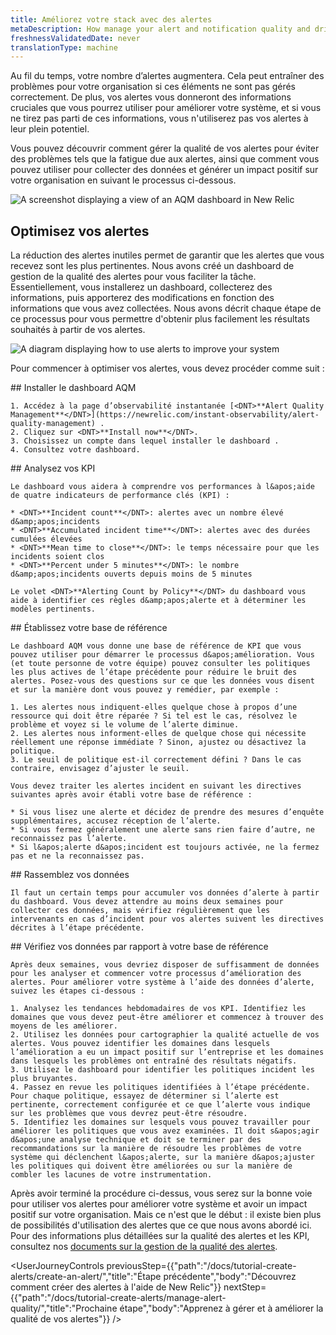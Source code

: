```yaml
---
title: Améliorez votre stack avec des alertes
metaDescription: How manage your alert and notification quality and drive positive impact for your organization
freshnessValidatedDate: never
translationType: machine
---
```


Au fil du temps, votre nombre d’alertes augmentera. Cela peut entraîner des problèmes pour votre organisation si ces éléments ne sont pas gérés correctement. De plus, vos alertes vous donneront des informations cruciales que vous pourrez utiliser pour améliorer votre système, et si vous ne tirez pas parti de ces informations, vous n&apos;utiliserez pas vos alertes à leur plein potentiel.

Vous pouvez découvrir comment gérer la qualité de vos alertes pour éviter des problèmes tels que la fatigue due aux alertes, ainsi que comment vous pouvez utiliser <InlinePopover type="alerts" />pour collecter des données et générer un impact positif sur votre organisation en suivant le processus ci-dessous.

<img title="AQM dashboard" alt="A screenshot displaying a view of an AQM dashboard in New Relic" src="/images/alerts_screenshot-crop_AQM-dash.webp" />

## Optimisez vos alertes

La réduction des alertes inutiles permet de garantir que les alertes que vous recevez sont les plus pertinentes. Nous avons créé un dashboard de gestion de la qualité des alertes pour vous faciliter la tâche. Essentiellement, vous installerez un dashboard, collecterez des informations, puis apporterez des modifications en fonction des informations que vous avez collectées. Nous avons décrit chaque étape de ce processus pour vous permettre d&apos;obtenir plus facilement les résultats souhaités à partir de vos alertes.

<img title="Alert improvement flow" alt="A diagram displaying how to use alerts to improve your system" src="/images/alerts_diagram_AQM-flow.webp" />

Pour commencer à optimiser vos alertes, vous devez procéder comme suit :

<Steps>
  <Step>
    ## Installer le dashboard AQM

    1. Accédez à la page d’observabilité instantanée [<DNT>**Alert Quality Management**</DNT>](https://newrelic.com/instant-observability/alert-quality-management) .
    2. Cliquez sur <DNT>**Install now**</DNT>.
    3. Choisissez un compte dans lequel installer le dashboard .
    4. Consultez votre dashboard.
  </Step>

  <Step>
    ## Analysez vos KPI

    Le dashboard vous aidera à comprendre vos performances à l&apos;aide de quatre indicateurs de performance clés (KPI) :

    * <DNT>**Incident count**</DNT>: alertes avec un nombre élevé d&amp;apos;incidents
    * <DNT>**Accumulated incident time**</DNT>: alertes avec des durées cumulées élevées
    * <DNT>**Mean time to close**</DNT>: le temps nécessaire pour que les incidents soient clos
    * <DNT>**Percent under 5 minutes**</DNT>: le nombre d&amp;apos;incidents ouverts depuis moins de 5 minutes

    Le volet <DNT>**Alerting Count by Policy**</DNT> du dashboard vous aide à identifier ces règles d&amp;apos;alerte et à déterminer les modèles pertinents.
  </Step>

  <Step>
    ## Établissez votre base de référence

    Le dashboard AQM vous donne une base de référence de KPI que vous pouvez utiliser pour démarrer le processus d&apos;amélioration. Vous (et toute personne de votre équipe) pouvez consulter les politiques les plus actives de l’étape précédente pour réduire le bruit des alertes. Posez-vous des questions sur ce que les données vous disent et sur la manière dont vous pouvez y remédier, par exemple :

    1. Les alertes nous indiquent-elles quelque chose à propos d’une ressource qui doit être réparée ? Si tel est le cas, résolvez le problème et voyez si le volume de l’alerte diminue.
    2. Les alertes nous informent-elles de quelque chose qui nécessite réellement une réponse immédiate ? Sinon, ajustez ou désactivez la politique.
    3. Le seuil de politique est-il correctement défini ? Dans le cas contraire, envisagez d’ajuster le seuil.

    Vous devez traiter les alertes incident en suivant les directives suivantes après avoir établi votre base de référence :

    * Si vous lisez une alerte et décidez de prendre des mesures d’enquête supplémentaires, accusez réception de l’alerte.
    * Si vous fermez généralement une alerte sans rien faire d’autre, ne reconnaissez pas l’alerte.
    * Si l&apos;alerte d&apos;incident est toujours activée, ne la fermez pas et ne la reconnaissez pas.
  </Step>

  <Step>
    ## Rassemblez vos données

    Il faut un certain temps pour accumuler vos données d’alerte à partir du dashboard. Vous devez attendre au moins deux semaines pour collecter ces données, mais vérifiez régulièrement que les intervenants en cas d’incident pour vos alertes suivent les directives décrites à l’étape précédente.
  </Step>

  <Step>
    ## Vérifiez vos données par rapport à votre base de référence

    Après deux semaines, vous devriez disposer de suffisamment de données pour les analyser et commencer votre processus d’amélioration des alertes. Pour améliorer votre système à l’aide des données d’alerte, suivez les étapes ci-dessous :

    1. Analysez les tendances hebdomadaires de vos KPI. Identifiez les domaines que vous devez peut-être améliorer et commencez à trouver des moyens de les améliorer.
    2. Utilisez les données pour cartographier la qualité actuelle de vos alertes. Vous pouvez identifier les domaines dans lesquels l’amélioration a eu un impact positif sur l’entreprise et les domaines dans lesquels les problèmes ont entraîné des résultats négatifs.
    3. Utilisez le dashboard pour identifier les politiques incident les plus bruyantes.
    4. Passez en revue les politiques identifiées à l’étape précédente. Pour chaque politique, essayez de déterminer si l’alerte est pertinente, correctement configurée et ce que l’alerte vous indique sur les problèmes que vous devrez peut-être résoudre.
    5. Identifiez les domaines sur lesquels vous pouvez travailler pour améliorer les politiques que vous avez examinées. Il doit s&apos;agir d&apos;une analyse technique et doit se terminer par des recommandations sur la manière de résoudre les problèmes de votre système qui déclenchent l&apos;alerte, sur la manière d&apos;ajuster les politiques qui doivent être améliorées ou sur la manière de combler les lacunes de votre instrumentation.
  </Step>
</Steps>

Après avoir terminé la procédure ci-dessus, vous serez sur la bonne voie pour utiliser vos alertes pour améliorer votre système et avoir un impact positif sur votre organisation. Mais ce n&apos;est que le début : il existe bien plus de possibilités d&apos;utilisation des alertes que ce que nous avons abordé ici. Pour des informations plus détaillées sur la qualité des alertes et les KPI, consultez nos [documents sur la gestion de la qualité des alertes](/docs/new-relic-solutions/observability-maturity/uptime-performance-reliability/alert-quality-management-guide/#perform-enablement-one).

<UserJourneyControls previousStep={{"path":"/docs/tutorial-create-alerts/create-an-alert/","title":"Étape précédente","body":"Découvrez comment créer des alertes à l'aide de New Relic"}} nextStep={{"path":"/docs/tutorial-create-alerts/manage-alert-quality/","title":"Prochaine étape","body":"Apprenez à gérer et à améliorer la qualité de vos alertes"}} />